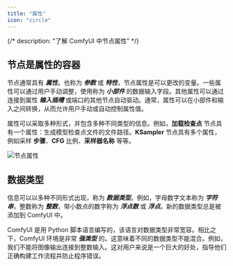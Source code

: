 ```yaml
---
title: "属性"
icon: "circle"
---
```


{/*
description: "了解 ComfyUI 中节点属性"
*/}

## 节点是属性的容器

节点通常具有 **_属性_**。也称为 **_参数_** 或 **_特性_**，节点属性是可以更改的变量。一些属性可以通过用户手动调整，使用称为 **_小部件_** 的数据输入字段。其他属性可以通过连接到属性 **_输入插槽_** 或端口的其他节点自动驱动。通常，属性可以在小部件和输入之间转换，从而允许用户手动或自动控制属性值。

属性可以采取多种形式，并包含多种不同类型的信息。例如，**加载检查点** 节点具有一个属性：生成模型检查点文件的文件路径。**KSampler** 节点具有多个属性，例如采样 **步骤**、**CFG** 比例、**采样器名称** 等等。

![节点属性](/images/concepts/core-concepts_properties.png)

## 数据类型

信息可以以多种不同形式出现，称为 **_数据类型_**。例如，字母数字文本称为 **_字符串_**，整数称为 **_整数_**，带小数点的数字称为 **_浮点数_** 或 **_浮点_**。新的数据类型总是被添加到 ComfyUI 中。

ComfyUI 是用 Python 脚本语言编写的，该语言对数据类型非常宽容。相比之下，ComfyUI 环境是非常 **_强类型_** 的。这意味着不同的数据类型不能混合。例如，我们不能将图像输出连接到整数输入。这对用户来说是一个巨大的好处，指导他们正确构建工作流程并防止程序错误。
